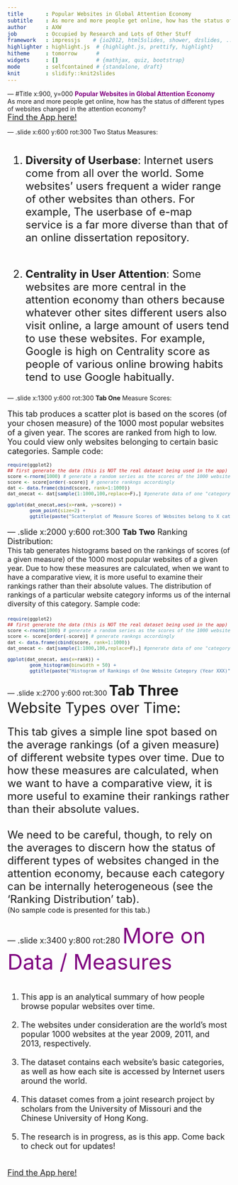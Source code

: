 ```yaml
---
title       : Popular Websites in Global Attention Economy
subtitle    : As more and more people get online, how has the status of different types of websites changed in the attention economy?
author      : AXW
job         : Occupied by Research and Lots of Other Stuff
framework   : impressjs    # {io2012, html5slides, shower, dzslides, ...}
highlighter : highlight.js  # {highlight.js, prettify, highlight}
hitheme     : tomorrow      # 
widgets     : []            # {mathjax, quiz, bootstrap}
mode        : selfcontained # {standalone, draft}
knit        : slidify::knit2slides
---
```


--- #Title x:900, y=000 
<font color=purple>**Popular Websites in Global Attention Economy** <br></font>
As more and more people get online, how has the status of different types of websites changed in the attention economy?<br>
<font family=verdana size=4px>[Find the App here!](https://angelaxwu.shinyapps.io/9Products)</font>

--- .slide x:600 y:600 rot:300
<font family=verdana>Two Status Measures: <br><br></font>
<font size=5px>

1. **Diversity of Userbase**: Internet users come from all over the world. Some websites' users frequent a wider range of other websites than others. For example, The userbase of e-map service is a far more diverse than that of an online dissertation repository.<br><br>

2. **Centrality in User Attention**: Some websites are more central in the attention economy than others because whatever other sites different users also visit online, a large amount of users tend to use these websites. For example, Google is high on Centrality score as people of various online browing habits tend to use Google habitually.<br> 

</font>

--- .slide x:1300 y:600 rot:300
**Tab One** Measure Scores: <br><br> <font size=4px>
This tab produces a scatter plot is based on the scores (of your chosen measure) of the 1000 most popular websites of a given year. The scores are ranked from high to low. You could view only websites belonging to certain basic categories. Sample code:
<font size=2px>
```r
require(ggplot2)
## first generate the data (this is NOT the real dataset being used in the app)
score <-rnorm(1000) # generate a random series as the scores of the 1000 websites
score <- score[order(-score)] # generate rankngs accordingly
dat <- data.frame(cbind(score, rank=1:1000))
dat_onecat <- dat[sample(1:1000,100,replace=F),] #generate data of one "category" (of 100 websites in this case)

ggplot(dat_onecat,aes(x=rank, y=score)) + 
        geom_point(size=2) + 
        ggtitle(paste("Scatterplot of Measure Scores of Websites belong to X category (Year XXXX)"))
```
</font>

--- .slide x:2000 y:600 rot:300
**Tab Two** Ranking Distribution: <br><font size=3px>
This tab generates histograms based on the rankings of scores (of a given measure) of the 1000 most popular websites of a given year. Due to how these measures are calculated, when we want to have a comparative view, it is more useful to examine their rankings rather than their absolute values. The distribution of rankings of a particular website category informs us of the internal diversity of this category. Sample code:
<font size=2px>
```r
require(ggplot2)
## first generate the data (this is NOT the real dataset being used in the app)
score <-rnorm(1000) # generate a random series as the scores of the 1000 websites
score <- score[order(-score)] # generate rankngs accordingly
dat <- data.frame(cbind(score, rank=1:1000))
dat_onecat <- dat[sample(1:1000,100,replace=F),] #generate data of one "category" (of 100 websites in this case)

ggplot(dat_onecat, aes(x=rank)) + 
        geom_histogram(binwidth = 50) + 
        ggtitle(paste("Histogram of Rankings of One Website Category (Year XXX)"))
```
</font>

--- .slide x:2700 y:600 rot:300
<font size=6px>**Tab Three** Website Types over Time: </font><br><br><font size=5px>
This tab gives a simple line spot based on the average rankings (of a given measure) of different website types over time. Due to how these measures are calculated, when we want to have a comparative view, it is more useful to examine their rankings rather than their absolute values. <br><br>
We need to be careful, though, to rely on the averages to discern how the status of different types of websites changed in the attention economy, because each category can be internally heterogeneous (see the 'Ranking Distribution' tab).</font> <br>
<font size=3px>(No sample code is presented for this tab.) </font>
</font>

--- .slide x:3400 y:800 rot:280
<font size=7px color=purple>More on Data / Measures</font><br><br><font size=4px>

1. This app is an analytical summary of how people browse popular websites over time. <br><br>
2. The websites under consideration are the world's most popular 1000 websites at the year 2009, 2011, and 2013, respectively. <br><br>
3. The dataset contains each website's basic categories, as well as how each site is accessed by Internet users around the world. <br><br>
4. This dataset comes from a joint research project by scholars from the University of Missouri and the Chinese University of Hong Kong. <br><br>
5. The research is in progress, as is this app. Come back to check out for updates!<br><br>

<font family=verdana size=4px>[Find the App here!](https://angelaxwu.shinyapps.io/9Products)</font>
</font>

